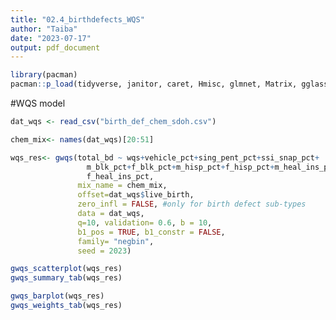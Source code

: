 ```yaml
---
title: "02.4_birthdefects_WQS"
author: "Taiba"
date: "2023-07-17"
output: pdf_document
---
```


```r
library(pacman)
pacman::p_load(tidyverse, janitor, caret, Hmisc, glmnet, Matrix, gglasso, grpreg, sparsegl, Matrix, glmnet, stabs, gWQS)
```

#WQS model
```r
dat_wqs <- read_csv("birth_def_chem_sdoh.csv") 

```

```r
chem_mix<- names(dat_wqs)[20:51]

wqs_res<- gwqs(total_bd ~ wqs+vehicle_pct+sing_pent_pct+ssi_snap_pct+
                 m_blk_pct+f_blk_pct+m_hisp_pct+f_hisp_pct+m_heal_ins_pct+
                 f_heal_ins_pct, 
               mix_name = chem_mix, 
               offset=dat_wqs$live_birth,
               zero_infl = FALSE, #only for birth defect sub-types
               data = dat_wqs,
               q=10, validation= 0.6, b = 10, 
               b1_pos = TRUE, b1_constr = FALSE, 
               family= "negbin", 
               seed = 2023)
```

```r
gwqs_scatterplot(wqs_res)
gwqs_summary_tab(wqs_res)

gwqs_barplot(wqs_res)
gwqs_weights_tab(wqs_res)
```

